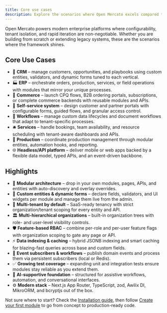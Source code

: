 ```yaml
---
title: Core use cases
description: Explore the scenarios where Open Mercato excels compared to traditional monoliths or headless stacks.
---
```


Open Mercato powers modern enterprise platforms where configurability, tenant isolation, and rapid iteration are non-negotiable. Whether you are building from scratch or extending legacy systems, these are the scenarios where the framework shines.

## Core Use Cases

- 💼 **CRM** – manage customers, opportunities, and playbooks using custom entities, validators, and dynamic forms tuned to each vertical.
- 🏭 **ERP** – orchestrate orders, production, services, or field operations with modules that mirror your unique processes.
- 🛒 **Commerce** – launch CPQ flows, B2B ordering portals, subscriptions, or complete commerce backends with reusable modules and APIs.
- 🤝 **Self-service system** – design customer and partner portals with configurable forms, guided flows, and granular access control.
- 🔄 **Workflows** – manage custom data lifecycles and document workflows that adapt to tenant-specific processes.
- 🛎️ **Services** – handle bookings, team availability, and resource scheduling with tenant-aware dashboards and APIs.
- 🧵 **Production** – coordinate production management through modular entities, automation hooks, and reporting.
- 🌐 **Headless/API platform** – deliver mobile or web apps backed by a flexible data model, typed APIs, and an event-driven backbone.

## Highlights

- 🧩 **Modular architecture** – drop in your own modules, pages, APIs, and entities with auto-discovery and overlay overrides.
- 🧬 **Custom entities & dynamic forms** – declare fields, validators, and UI widgets per module and manage them live from the admin.
- 🏢 **Multi-tenant by default** – SaaS-ready tenancy with strict organization/tenant scoping for every entity and API.
- 🏛️ **Multi-hierarchical organizations** – built-in organization trees with role- and user-level visibility controls.
- 🛡️ **Feature-based RBAC** – combine per-role and per-user feature flags with organization scoping to gate any page or API.
- ⚡ **Data indexing & caching** – hybrid JSONB indexing and smart caching for blazing-fast queries across base and custom fields.
- 🔔 **Event subscribers & workflows** – publish domain events and process them via persistent subscribers (local or Redis).
- ✅ **Growing test coverage** – expanding unit and integration tests ensure modules stay reliable as you extend them.
- 🧠 **AI-supportive foundation** – structured for assistive workflows, automation, and conversational interfaces.
- ⚙️ **Modern stack** – Next.js App Router, TypeScript, zod, Awilix DI, MikroORM, and bcryptjs out of the box.

Not sure where to start? Check the [Installation guide](../installation/setup), then follow [Create your first module](../customization/create-first-module) to go from concept to production-ready code.
